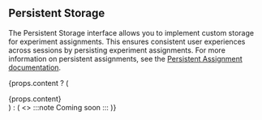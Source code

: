 ## Persistent Storage

The Persistent Storage interface allows you to implement custom storage for experiment assignments. This ensures consistent user experiences across sessions by persisting experiment assignments. For more information on persistent assignments, see the [Persistent Assignment documentation](/server/concepts/persistent_assignment).

{props.content ? (
  <div>{props.content}</div>
) : (
  <>
    :::note
    Coming soon
    :::
  </>
)}
